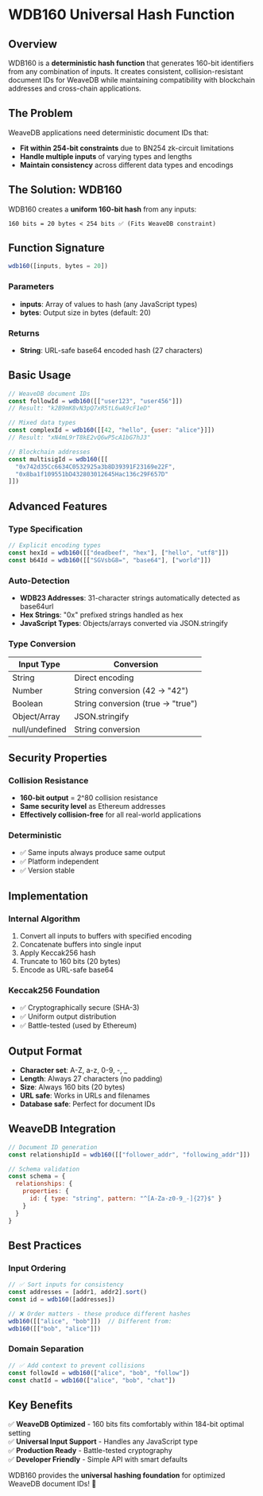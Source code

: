 # WDB160 Universal Hash Function

## Overview
WDB160 is a **deterministic hash function** that generates 160-bit identifiers from any combination of inputs. It creates consistent, collision-resistant document IDs for WeaveDB while maintaining compatibility with blockchain addresses and cross-chain applications.

## The Problem
WeaveDB applications need deterministic document IDs that:
* **Fit within 254-bit constraints** due to BN254 zk-circuit limitations
* **Handle multiple inputs** of varying types and lengths
* **Maintain consistency** across different data types and encodings

## The Solution: WDB160

WDB160 creates a **uniform 160-bit hash** from any inputs:

```
160 bits = 20 bytes < 254 bits ✅ (Fits WeaveDB constraint)
```

## Function Signature

```javascript
wdb160([inputs, bytes = 20])
```

### Parameters
- **inputs**: Array of values to hash (any JavaScript types)
- **bytes**: Output size in bytes (default: 20)

### Returns
- **String**: URL-safe base64 encoded hash (27 characters)

## Basic Usage

```javascript
// WeaveDB document IDs
const followId = wdb160([["user123", "user456"]])
// Result: "k2B9mK8vN3pQ7xR5tL6wA9cF1eD"

// Mixed data types
const complexId = wdb160([[42, "hello", {user: "alice"}]])
// Result: "xN4mL9rT8kE2vQ6wP5cA1bG7hJ3"

// Blockchain addresses
const multisigId = wdb160([[
  "0x742d35Cc6634C0532925a3b8D39391F23169e22F",
  "0x8ba1f109551bD432803012645Hac136c29F657D"
]])
```

## Advanced Features

### **Type Specification**
```javascript
// Explicit encoding types
const hexId = wdb160([["deadbeef", "hex"], ["hello", "utf8"]])
const b64Id = wdb160([["SGVsbG8=", "base64"], ["world"]])
```

### **Auto-Detection**
- **WDB23 Addresses**: 31-character strings automatically detected as base64url
- **Hex Strings**: "0x" prefixed strings handled as hex
- **JavaScript Types**: Objects/arrays converted via JSON.stringify

### **Type Conversion**
| Input Type | Conversion |
|------------|------------|
| String | Direct encoding |
| Number | String conversion (42 → "42") |
| Boolean | String conversion (true → "true") |
| Object/Array | JSON.stringify |
| null/undefined | String conversion |

## Security Properties

### **Collision Resistance**
- **160-bit output** = 2^80 collision resistance
- **Same security level** as Ethereum addresses
- **Effectively collision-free** for all real-world applications

### **Deterministic**
- ✅ Same inputs always produce same output
- ✅ Platform independent
- ✅ Version stable

## Implementation

### **Internal Algorithm**
1. Convert all inputs to buffers with specified encoding
2. Concatenate buffers into single input
3. Apply Keccak256 hash
4. Truncate to 160 bits (20 bytes)
5. Encode as URL-safe base64

### **Keccak256 Foundation**
- ✅ Cryptographically secure (SHA-3)
- ✅ Uniform output distribution
- ✅ Battle-tested (used by Ethereum)

## Output Format

- **Character set**: A-Z, a-z, 0-9, -, _
- **Length**: Always 27 characters (no padding)
- **Size**: Always 160 bits (20 bytes)
- **URL safe**: Works in URLs and filenames
- **Database safe**: Perfect for document IDs

## WeaveDB Integration

```javascript
// Document ID generation
const relationshipId = wdb160([["follower_addr", "following_addr"]])

// Schema validation
const schema = {
  relationships: {
    properties: {
      id: { type: "string", pattern: "^[A-Za-z0-9_-]{27}$" }
    }
  }
}
```

## Best Practices

### **Input Ordering**
```javascript
// ✅ Sort inputs for consistency
const addresses = [addr1, addr2].sort()
const id = wdb160([addresses])

// ❌ Order matters - these produce different hashes
wdb160([["alice", "bob"]])  // Different from:
wdb160([["bob", "alice"]])
```

### **Domain Separation**
```javascript
// ✅ Add context to prevent collisions
const followId = wdb160(["alice", "bob", "follow"])
const chatId = wdb160(["alice", "bob", "chat"])
```

## Key Benefits

✅ **WeaveDB Optimized** - 160 bits fits comfortably within 184-bit optimal setting  
✅ **Universal Input Support** - Handles any JavaScript type  
✅ **Production Ready** - Battle-tested cryptography  
✅ **Developer Friendly** - Simple API with smart defaults

WDB160 provides the **universal hashing foundation** for optimized WeaveDB document IDs! 🎯